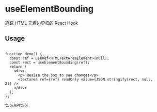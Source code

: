 # useElementBounding

追踪 HTML 元素边界框的 React Hook

## Usage

```tsx live

function demo() {
  const ref = useRef<HTMLTextAreaElement>(null);
  const rect = useElementBounding(ref);
  return (
    <div>
      <p> Resize the box to see changes</p>
      <textarea ref={ref} readOnly value={JSON.stringify(rect, null, 2)} />
    </div>
  );
};

```

%%API%%